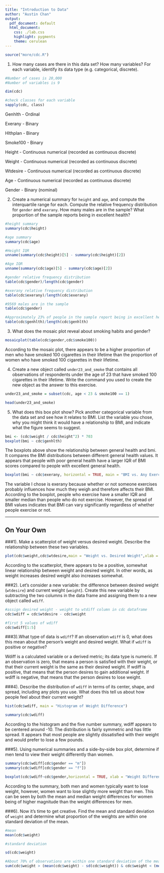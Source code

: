 ---
title: "Introduction to Data"
author: "Austin Chan"
output:
  pdf_document: default
  html_document:
    css: ./lab.css
    highlight: pygments
    theme: cerulean
---


```{r load-data, eval=TRUE}
source("more/cdc.R")
```


1.  How many cases are there in this data set?  How many variables?  For each 
    variable, identify its data type (e.g. categorical, discrete).

```{r}
#Number of cases is 20,000
#Number of variables is 9

dim(cdc)
```

```{r}
#check classes for each variable
sapply(cdc, class)
```

Genhlth - Ordinal

Exerany - Binary

Hlthplan - Binary

Smoke100 - Binary

Height - Continuous numerical (recorded as continuous discrete)

Weight - Continuous numerical (recorded as continuous discrete)

Wtdesire - Continuous numerical (recorded as continuous discrete)

Age - Continuous numerical (recorded as continuous discrete)

Gender - Binary (nominal)



2.  Create a numerical summary for `height` and `age`, and compute the 
    interquartile range for each. Compute the relative frequency distribution for
    `gender` and `exerany`. How many males are in the sample? What proportion of
    the sample reports being in excellent health?

```{r}
#height summary
summary(cdc$height)
```

```{r}
#age summary
summary(cdc$age)
```

```{r}
#Height IQR
unname(summary(cdc$height)[5] - summary(cdc$height)[2])
```

```{r}
#Age IQR
unname(summary(cdc$age)[5] - summary(cdc$age)[2])
```

```{r}
#gender relative frequency distribution
table(cdc$gender)/length(cdc$gender)
```

```{r}
#exerany relative frequency distribution
table(cdc$exerany)/length(cdc$exerany)
```

```{r}
#9569 males are in the sample
table(cdc$gender)
```

```{r}
#Approximately 23% of people in the sample report being in excellent health
table(cdc$genhlth)/length(cdc$genhlth)
```



3.  What does the mosaic plot reveal about smoking habits and gender?


```{r mosaic-smoke-gender, eval=TRUE}
mosaicplot(table(cdc$gender,cdc$smoke100))
```

According to the mosaic plot, there appears to be a higher proportion of men who have smoked 100 cigarettes in their lifetime than the proportion of women who have smoked 100 cigarettes in their lifetime.




4.  Create a new object called `under23_and_smoke` that contains all observations 
    of respondents under the age of 23 that have smoked 100 cigarettes in their 
    lifetime. Write the command you used to create the new object as the answer
    to this exercise.

```{r}
under23_and_smoke = subset(cdc, age < 23 & smoke100 == 1)

head(under23_and_smoke)
```


5.  What does this box plot show? Pick another categorical variable from the 
    data set and see how it relates to BMI. List the variable you chose, why you
    might think it would have a relationship to BMI,  and indicate what the 
    figure seems to suggest. 


```{r boxplot-bmi, eval=TRUE}
bmi <- (cdc$weight / cdc$height^2) * 703
boxplot(bmi ~ cdc$genhlth)
```

The boxplots above show the relationship between general health and bmi. It compares the BMI distributions between different general health values. It appears that people with poor general health have a larger IQR of BMI scores compared to people with excellent general health.

```{r}
boxplot(bmi ~ cdc$exerany, horizontal = TRUE, main = "BMI vs. Any Exercise", xlab = "BMI", ylab = "Any Exercise")
```

The variable I chose is exerany because whether or not someone exercises probably influences how much they weigh and therefore affects their BMI. According to the boxplot, people who exercise have a smaller IQR and smaller median than people who do not exercise. However, the spread of BMI values indicates that BMI can vary significantly regardless of whether people exercise or not.


* * *

## On Your Own

###1). Make a scatterplot of weight versus desired weight. Describe the relationship between these two variables.

```{r}
plot(cdc$weight,cdc$wtdesire,main = "Weight vs. Desired Weight",xlab = "Weight",ylab = "Desired Weight")
```

According to the scatterplot, there appears to be a positive, somewhat linear relationship between weight and desired weight. In other words, as weight increases desired weight also increases somewhat.


###2). Let's consider a new variable: the difference between desired weight (`wtdesire`) and current weight (`weight`). Create this new variable by subtracting the two columns in the data frame and assigning them to a new object called `wdiff`.

```{r}
#assign desired weight - weight to wtdiff column in cdc dataframe
cdc$wdiff = cdc$wtdesire - cdc$weight

#first 5 values of wdiff
cdc$wdiff[1:5]
```


###3).What type of data is `wdiff`? If an observation `wdiff` is 0, what does this mean about the person's weight and desired weight. What if `wdiff` is positive or negative?

Wdiff is a calculated variable or a derived metric; its data type is numeric. If an observation is zero, that means a person is satisfied with their weight, or that their current weight is the same as their desired weight. If wdiff is positive, that means that the person desires to gain additional weight. If wdiff is negative, that means that the person desires to lose weight.

###4). Describe the distribution of `wdiff` in terms of its center, shape, and spread, including any plots you use. What does this tell us about how people feel about their current weight?

```{r}
hist(cdc$wdiff, main = "Histogram of Weight Difference")
```

```{r}
summary(cdc$wdiff)
```

According to the histogram and the five number summary, wdiff appears to be centered around -10. The distribution is fairly symmetric and has little spread. It appears that most people are slightly dissatisfied with their weight and would prefer to lose a few pounds.


###5). Using numerical summaries and a side-by-side box plot, determine if men tend to view their weight differently than women.

```{r}
summary(cdc$wdiff[cdc$gender == "m"])
summary(cdc$wdiff[cdc$gender == "f"])
```

```{r}
boxplot(cdc$wdiff~cdc$gender,horizontal = TRUE, xlab = "Weight Difference",ylab = "Gender",main = "Boxplot of Weight Difference by Gender")
```

According to the summary, both men and women typically want to lose weight, however, women want to lose slightly more weight than men. This can be seen by both the mean and median weight differences for women being of higher magnitude than the weight differences for men.


###6). Now it's time to get creative. Find the mean and standard deviation of `weight` and determine what proportion of the weights are within one standard deviation of the mean.

```{r}
#mean
mean(cdc$weight)

#standard deviation

sd(cdc$weight)

#About 70% of observations are within one standard deviation of the mean
sum(cdc$weight > (mean(cdc$weight) - sd(cdc$weight)) & cdc$weight < (mean(cdc$weight) + sd(cdc$weight)))/length(cdc$weight)
```












